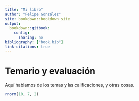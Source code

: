 ```yaml
---
title: "Mi libro"
author: "Felipe González"
site: bookdown::bookdown_site
output:
  bookdown::gitbook: 
    config:
      sharing: no
bibliography: ["book.bib"]
link-citations: true
---
```


# Temario y evaluación {-}

Aquí hablamos de los temas y las calificaciones, y otras cosas.

```r
rnorm(10, 7, 2)
```



